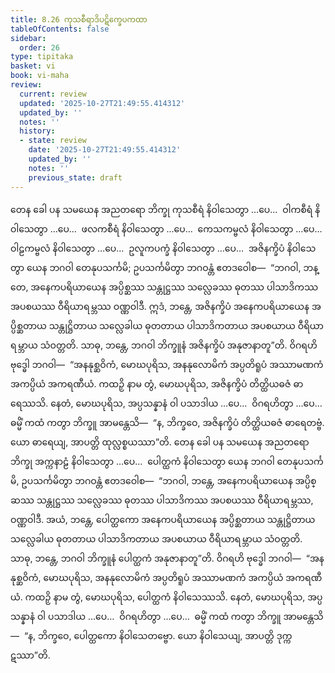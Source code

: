 ```yaml
---
title: 8.26 ကုသစီရာဒိပဋိက္ခေပကထာ
tableOfContents: false
sidebar:
  order: 26
type: tipitaka
basket: vi
book: vi-maha
review:
  current: review
  updated: '2025-10-27T21:49:55.414312'
  updated_by: ''
  notes: ''
  history:
  - state: review
    date: '2025-10-27T21:49:55.414312'
    updated_by: ''
    notes: ''
    previous_state: draft
---
```



<ReviewStatus review={frontmatter.review} showDetails={true} />

<HypothesisAnnotation frontmatter={frontmatter} />

<DynamicBreadcrumb />

<Division number="371" book="vi-maha" e="ch" v="3" p="421">

<Paragraph number="1718" book="vi-maha">
တေန ခေါ ပန သမယေန အညတရော ဘိက္ခု ကုသစီရံ နိဝါသေတွာ …ပေ…  ဝါကစီရံ နိဝါသေတွာ …ပေ…  ဖလကစီရံ နိဝါသေတွာ …ပေ…  ကေသကမ္ဗလံ နိဝါသေတွာ …ပေ…  ဝါဠကမ္ဗလံ နိဝါသေတွာ …ပေ…  ဥလူကပက္ခံ နိဝါသေတွာ …ပေ…  အဇိနက္ခိပံ နိဝါသေတွာ ယေန ဘဂဝါ တေနုပသင်္ကမိ; ဥပသင်္ကမိတွာ ဘဂဝန္တံ ဧတဒဝေါစ—  “ဘဂဝါ, ဘန္တေ, အနေကပရိယာယေန အပ္ပိစ္ဆဿ သန္တုဋ္ဌဿ သလ္လေခဿ ဓုတဿ ပါသာဒိကဿ အပစယဿ ဝီရိယာရမ္ဘဿ ဝဏ္ဏဝါဒီ. ဣဒံ, ဘန္တေ, အဇိနက္ခိပံ အနေကပရိယာယေန အပ္ပိစ္ဆတာယ သန္တုဋ္ဌိတာယ သလ္လေခါယ ဓုတတာယ ပါသာဒိကတာယ အပစယာယ ဝီရိယာရမ္ဘာယ သံဝတ္တတိ. သာဓု, ဘန္တေ, ဘဂဝါ ဘိက္ခူနံ အဇိနက္ခိပံ အနုဇာနာတူ”တိ. ဝိဂရဟိ ဗုဒ္ဓေါ ဘဂဝါ—  “အနနုစ္ဆဝိကံ, မောဃပုရိသ, အနနုလောမိကံ အပ္ပတိရူပံ အဿာမဏကံ အကပ္ပိယံ အကရဏီယံ. ကထဉှိ နာမ တွံ, မောဃပုရိသ, အဇိနက္ခိပံ တိတ္ထိယဓဇံ ဓာရေဿသိ. နေတံ, မောဃပုရိသ, အပ္ပသန္နာနံ ဝါ ပသာဒါယ …ပေ…  ဝိဂရဟိတွာ …ပေ…  ဓမ္မိံ ကထံ ကတွာ ဘိက္ခူ အာမန္တေသိ—  “န, ဘိက္ခဝေ, အဇိနက္ခိပံ တိတ္ထိယဓဇံ ဓာရေတဗ္ဗံ. ယော ဓာရေယျ, အာပတ္တိ ထုလ္လစ္စယဿာ”တိ.
</Paragraph>

<Paragraph number="1719" book="vi-maha">
တေန ခေါ ပန သမယေန အညတရော ဘိက္ခု အက္ကနာဠံ နိဝါသေတွာ …ပေ…  ပေါတ္ထကံ နိဝါသေတွာ ယေန ဘဂဝါ တေနုပသင်္ကမိ, ဥပသင်္ကမိတွာ ဘဂဝန္တံ ဧတဒဝေါစ—  “ဘဂဝါ, ဘန္တေ, အနေကပရိယာယေန အပ္ပိစ္ဆဿ သန္တုဋ္ဌဿ သလ္လေခဿ ဓုတဿ ပါသာဒိကဿ အပစယဿ ဝီရိယာရမ္ဘဿ, ဝဏ္ဏဝါဒီ. အယံ, ဘန္တေ, ပေါတ္ထကော အနေကပရိယာယေန အပ္ပိစ္ဆတာယ သန္တုဋ္ဌိတာယ သလ္လေခါယ ဓုတတာယ ပါသာဒိကတာယ အပစယာယ ဝီရိယာရမ္ဘာယ သံဝတ္တတိ. သာဓု, ဘန္တေ, ဘဂဝါ ဘိက္ခူနံ ပေါတ္ထကံ အနုဇာနာတူ”တိ. ဝိဂရဟိ ဗုဒ္ဓေါ ဘဂဝါ—  “အနနုစ္ဆဝိကံ, မောဃပုရိသ, အနနုလောမိကံ အပ္ပတိရူပံ အဿာမဏကံ အကပ္ပိယံ အကရဏီယံ. ကထဉှိ နာမ တွံ, မောဃပုရိသ, ပေါတ္ထကံ နိဝါသေဿသိ. နေတံ, မောဃပုရိသ, အပ္ပသန္နာနံ ဝါ ပသာဒါယ …ပေ…  ဝိဂရဟိတွာ …ပေ…  ဓမ္မိံ ကထံ ကတွာ ဘိက္ခူ အာမန္တေသိ—  “န, ဘိက္ခဝေ, ပေါတ္ထကော နိဝါသေတဗ္ဗော. ယော နိဝါသေယျ, အာပတ္တိ ဒုက္ကဋဿာ”တိ.
</Paragraph>
</Division>